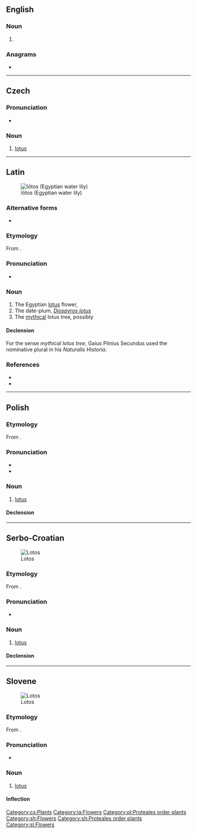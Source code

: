 ==English==

===Noun===
{{en-noun|es}}

# {{lb|en|botany}} {{dated form of|lotus|lang=en}}

{{Webster 1913}}

===Anagrams===
* {{anagrams|en|a=loost|loots|sloot|sotol|stool|tools|tosol}}

----

==Czech==

===Pronunciation===
* {{cs-IPA}}

===Noun===
{{cs-noun|g=m}}

# [[lotus]]

[[Category:cs:Plants]]

----

==Latin==
[[File:Nymphaea caerulea flower.JPG|thumb|lōtos (Egyptian water lily)]]

===Alternative forms===
* {{l|la|lōtus}}

===Etymology===
From {{der|la|grc|λωτός}}.

===Pronunciation===
* {{la-IPA|lōtos}}

===Noun===
{{la-noun|lōtos<2>|g=f|g2=m}}

# The Egyptian [[lotus]] flower, {{taxlink|Nymphaea caerulea|species|noshow=1}}
# The date-plum, ''[[Diospyros lotus]]''
# The [[mythical]] lotus tree, possibly {{taxlink|Ziziphus lotus|species|noshow=1}}

====Declension====
{{la-ndecl|lōtos<2>}}
For the sense ''mythical lotus tree'', Gaius Plinius Secundus used the nominative plural {{m|la|lōtoe}} in his ''Naturalis Historia''.

===References===
* {{R:L&S}}
* {{R:Gaffiot}}

[[Category:la:Flowers]]

----

==Polish==

===Etymology===
From {{etyl|grc|pl}} {{m|grc|λωτός}}.

===Pronunciation===
* {{pl-IPA}}
* {{audio|Pl-lotos.ogg|Audio|lang=pl}}

===Noun===
{{pl-noun|m-in}}

# [[lotus]]

====Declension====
{{pl-decl-noun-m-in}}

[[Category:pl:Proteales order plants]]

----

==Serbo-Croatian==
[[File:Nymphaea King of the Blues 0801.jpg|thumb|Lotos]]

===Etymology===
From {{etyl|grc|sh}} {{m|grc|λωτός}}.

===Pronunciation===
* {{IPA|/lôtos/|lang=sh}}

===Noun===
{{sh-noun|g=m|head=lȍtos}}

# [[lotus]]

====Declension====
{{sh-decl-noun
|lotos|lotosi
|lotosa|lotosa
|lotosu|lotosima
|lotos|lotose
|lotose|lotosi
|lotosu|lotosima
|lotosom|lotosima
}}

[[Category:sh:Flowers]]
[[Category:sh:Proteales order plants]]

----

==Slovene==
[[File:Nymphaea nouchali, Madhabpur Tea Garden, Srimangal.jpg|thumb|Lotos]]

===Etymology===
From {{der|sl|grc|λωτός}}.

===Pronunciation===
* {{sl-IPA|lọ̑tos}}

===Noun===
{{sl-noun|lọ̑tos|m-in}}

# [[lotus]]

====Inflection====
{{sl-decl-noun-m|lótos}}

[[Category:sl:Flowers]]